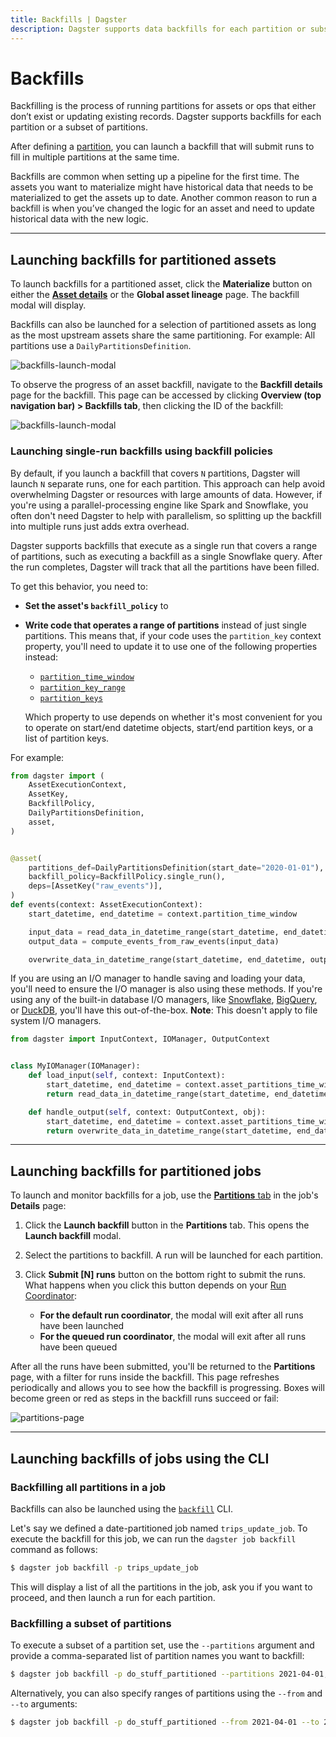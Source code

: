 ```yaml
---
title: Backfills | Dagster
description: Dagster supports data backfills for each partition or subsets of partitions.
---
```


# Backfills

Backfilling is the process of running partitions for assets or ops that either don’t exist or updating existing records. Dagster supports backfills for each partition or a subset of partitions.

After defining a [partition](/concepts/partitions-schedules-sensors/partitions), you can launch a backfill that will submit runs to fill in multiple partitions at the same time.

Backfills are common when setting up a pipeline for the first time. The assets you want to materialize might have historical data that needs to be materialized to get the assets up to date. Another common reason to run a backfill is when you’ve changed the logic for an asset and need to update historical data with the new logic.

---

## Launching backfills for partitioned assets

To launch backfills for a partitioned asset, click the **Materialize** button on either the [**Asset details**](/concepts/partitions-schedules-sensors/partitioning-assets) or the **Global asset lineage** page. The backfill modal will display.

Backfills can also be launched for a selection of partitioned assets as long as the most upstream assets share the same partitioning. For example: All partitions use a `DailyPartitionsDefinition`.

<Image
alt="backfills-launch-modal"
src="/images/concepts/assets/asset-backfill-partition-selection-modal.png"
width={856}
height={689}
/>

To observe the progress of an asset backfill, navigate to the **Backfill details** page for the backfill. This page can be accessed by clicking **Overview (top navigation bar) > Backfills tab**, then clicking the ID of the backfill:

<Image
alt="backfills-launch-modal"
src="/images/concepts/assets/asset-backfill-details-page.png"
width={1737}
height={335}
/>

### Launching single-run backfills using backfill policies <Experimental />

By default, if you launch a backfill that covers `N` partitions, Dagster will launch `N` separate runs, one for each partition. This approach can help avoid overwhelming Dagster or resources with large amounts of data. However, if you're using a parallel-processing engine like Spark and Snowflake, you often don't need Dagster to help with parallelism, so splitting up the backfill into multiple runs just adds extra overhead.

Dagster supports backfills that execute as a single run that covers a range of partitions, such as executing a backfill as a single Snowflake query. After the run completes, Dagster will track that all the partitions have been filled.

To get this behavior, you need to:

- **Set the asset's `backfill_policy`** to <PyObject object="BackfillPolicy" method="single_run" />
- **Write code that operates a range of partitions** instead of just single partitions. This means that, if your code uses the `partition_key` context property, you'll need to update it to use one of the following properties instead:

  - [`partition_time_window`](/\_apidocs/execution#dagster.OpExecutionContext.partition_time_window)
  - [`partition_key_range`](/\_apidocs/execution#dagster.OpExecutionContext.partition_key_range)
  - [`partition_keys`](/\_apidocs/execution#dagster.OpExecutionContext.partition_keys)

  Which property to use depends on whether it's most convenient for you to operate on start/end datetime objects, start/end partition keys, or a list of partition keys.

For example:

```python file=/concepts/partitions_schedules_sensors/backfills/single_run_backfill_asset.py startafter=start_marker endbefore=end_marker
from dagster import (
    AssetExecutionContext,
    AssetKey,
    BackfillPolicy,
    DailyPartitionsDefinition,
    asset,
)


@asset(
    partitions_def=DailyPartitionsDefinition(start_date="2020-01-01"),
    backfill_policy=BackfillPolicy.single_run(),
    deps=[AssetKey("raw_events")],
)
def events(context: AssetExecutionContext):
    start_datetime, end_datetime = context.partition_time_window

    input_data = read_data_in_datetime_range(start_datetime, end_datetime)
    output_data = compute_events_from_raw_events(input_data)

    overwrite_data_in_datetime_range(start_datetime, end_datetime, output_data)
```

If you are using an I/O manager to handle saving and loading your data, you'll need to ensure the I/O manager is also using these methods. If you're using any of the built-in database I/O managers, like [Snowflake](/integrations/snowflake), [BigQuery](/integrations/bigquery), or [DuckDB](/\_apidocs/libraries/dagster-duckdb), you'll have this out-of-the-box. **Note**: This doesn't apply to file system I/O managers.

```python file=/concepts/partitions_schedules_sensors/backfills/single_run_backfill_io_manager.py startafter=start_marker endbefore=end_marker
from dagster import InputContext, IOManager, OutputContext


class MyIOManager(IOManager):
    def load_input(self, context: InputContext):
        start_datetime, end_datetime = context.asset_partitions_time_window
        return read_data_in_datetime_range(start_datetime, end_datetime)

    def handle_output(self, context: OutputContext, obj):
        start_datetime, end_datetime = context.asset_partitions_time_window
        return overwrite_data_in_datetime_range(start_datetime, end_datetime, obj)
```

---

## Launching backfills for partitioned jobs

To launch and monitor backfills for a job, use the [**Partitions** tab](/concepts/webserver/ui#partitions-tab) in the job's **Details** page:

1. Click the **Launch backfill** button in the **Partitions** tab. This opens the **Launch backfill** modal.
2. Select the partitions to backfill. A run will be launched for each partition.
3. Click **Submit \[N] runs** button on the bottom right to submit the runs. What happens when you click this button depends on your [Run Coordinator](/deployment/run-coordinator):

   - **For the default run coordinator**, the modal will exit after all runs have been launched
   - **For the queued run coordinator**, the modal will exit after all runs have been queued

After all the runs have been submitted, you'll be returned to the **Partitions** page, with a filter for runs inside the backfill. This page refreshes periodically and allows you to see how the backfill is progressing. Boxes will become green or red as steps in the backfill runs succeed or fail:

<Image
alt="partitions-page"
src="/images/concepts/partitions-schedules-sensors/partitions-page.png"
width={3808}
height={2414}
/>

---

## Launching backfills of jobs using the CLI

### Backfilling all partitions in a job

Backfills can also be launched using the [`backfill`](/\_apidocs/cli#dagster-pipeline-backfill) CLI.

Let's say we defined a date-partitioned job named `trips_update_job`. To execute the backfill for this job, we can run the `dagster job backfill` command as follows:

```bash
$ dagster job backfill -p trips_update_job
```

This will display a list of all the partitions in the job, ask you if you want to proceed, and then launch a run for each partition.

### Backfilling a subset of partitions

To execute a subset of a partition set, use the `--partitions` argument and provide a comma-separated list of partition names you want to backfill:

```bash
$ dagster job backfill -p do_stuff_partitioned --partitions 2021-04-01,2021-04-02
```

Alternatively, you can also specify ranges of partitions using the `--from` and `--to` arguments:

```bash
$ dagster job backfill -p do_stuff_partitioned --from 2021-04-01 --to 2021-05-01
```
